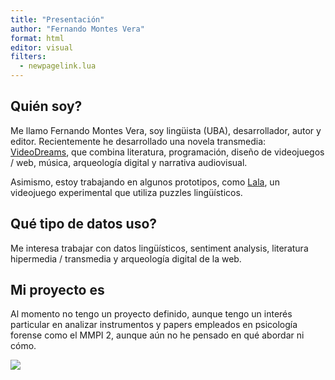 ```yaml
---
title: "Presentación"
author: "Fernando Montes Vera"
format: html
editor: visual
filters:
  - newpagelink.lua
---
```


## Quién soy?

Me llamo Fernando Montes Vera, soy lingüista (UBA), desarrollador, autor y editor. Recientemente he desarrollado una novela transmedia: [VideoDreams](https://videodreams.ar), que combina literatura, programación, diseño de videojuegos / web, música, arqueología digital y narrativa audiovisual.

Asimismo, estoy trabajando en algunos prototipos, como [Lala](https://videodreamer.itch.io/lala), un videojuego experimental que utiliza puzzles lingüísticos.

## Qué tipo de datos uso?

Me interesa trabajar con datos lingüísticos, sentiment analysis, literatura hipermedia / transmedia y arqueología digital de la web.

## Mi proyecto es

Al momento no tengo un proyecto definido, aunque tengo un interés particular en analizar instrumentos y papers empleados en psicología forense como el MMPI 2, aunque aún no he pensado en qué abordar ni cómo.

[![](https://videodreams.ar/assets/images/chapters/shadowdancer.gif){fig-alt="LOS SUEÑOS E̸̛̝̭̓L̵̘̍̚É̷̗C̶̯̏́T̷͈͑R̷̝̃Ò̸̠͚̇M̶̟͛͝A̶̗͌G̵̫̔N̷̼̈́̕É̶͎́̓T̷̲̤̚Ì̵͎̩̅C̶̬̚O̸̡̪̓S̶̥̊̽ V̴̡̯̼̍̓̀̂̒̈̏̀̓͌̉͠͝I̵̢͖̮͔͎̟̗͈̪͈̮̍͗̌̄̓̿̕̕V̸̛̼̣̞̲͖́̊͒̽̒̂̿̕͝Ë̶̞̟̩̥́̂̌̓̑̒̆̊͐͌̊͒̕Ǹ̷̢͖̺̤͇̠͈̲̪͉̆͠" fig-align="center"}](https://videodreams.ar/)
